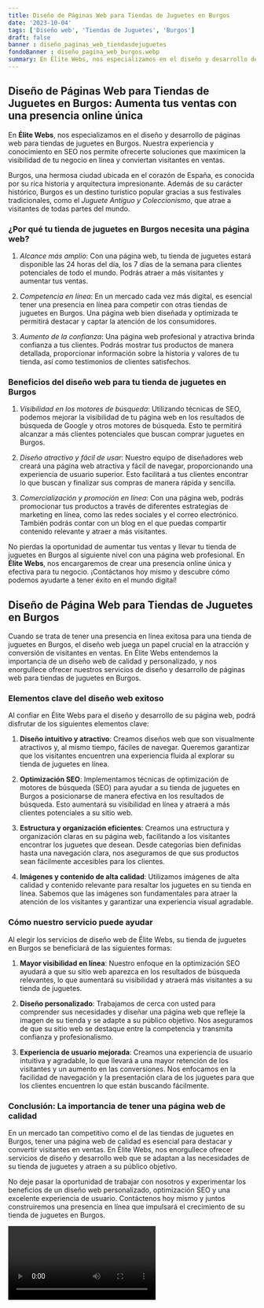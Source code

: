 ```yaml
---
title: Diseño de Páginas Web para Tiendas de Juguetes en Burgos
date: '2023-10-04'
tags: ['Diseño web', 'Tiendas de Juguetes', 'Burgos']
draft: false
banner : diseño_paginas_web_tiendasdejuguetes
fondoBanner : diseño_pagina_web_burgos.webp
summary: En Élite Webs, nos especializamos en el diseño y desarrollo de páginas web para tiendas de juguetes en Burgos. Nuestra experiencia y conocimiento en SEO nos permite ofrecerte soluciones que maximicen la visibilidad de tu negocio en línea y conviertan visitantes en ventas. 
---
```


## Diseño de Páginas Web para Tiendas de Juguetes en Burgos: Aumenta tus ventas con una presencia online única

En **Élite Webs**, nos especializamos en el diseño y desarrollo de páginas web para tiendas de juguetes en Burgos. Nuestra experiencia y conocimiento en SEO nos permite ofrecerte soluciones que maximicen la visibilidad de tu negocio en línea y conviertan visitantes en ventas. 

Burgos, una hermosa ciudad ubicada en el corazón de España, es conocida por su rica historia y arquitectura impresionante. Además de su carácter histórico, Burgos es un destino turístico popular gracias a sus festivales tradicionales, como el *Juguete Antiguo y Coleccionismo*, que atrae a visitantes de todas partes del mundo. 

### ¿Por qué tu tienda de juguetes en Burgos necesita una página web?

1. *Alcance más amplio*: Con una página web, tu tienda de juguetes estará disponible las 24 horas del día, los 7 días de la semana para clientes potenciales de todo el mundo. Podrás atraer a más visitantes y aumentar tus ventas.

2. *Competencia en línea*: En un mercado cada vez más digital, es esencial tener una presencia en línea para competir con otras tiendas de juguetes en Burgos. Una página web bien diseñada y optimizada te permitirá destacar y captar la atención de los consumidores.

3. *Aumento de la confianza*: Una página web profesional y atractiva brinda confianza a tus clientes. Podrás mostrar tus productos de manera detallada, proporcionar información sobre la historia y valores de tu tienda, así como testimonios de clientes satisfechos.

### Beneficios del diseño web para tu tienda de juguetes en Burgos

1. *Visibilidad en los motores de búsqueda*: Utilizando técnicas de SEO, podemos mejorar la visibilidad de tu página web en los resultados de búsqueda de Google y otros motores de búsqueda. Esto te permitirá alcanzar a más clientes potenciales que buscan comprar juguetes en Burgos.

2. *Diseño atractivo y fácil de usar*: Nuestro equipo de diseñadores web creará una página web atractiva y fácil de navegar, proporcionando una experiencia de usuario superior. Esto facilitará a tus clientes encontrar lo que buscan y finalizar sus compras de manera rápida y sencilla.

3. *Comercialización y promoción en línea*: Con una página web, podrás promocionar tus productos a través de diferentes estrategias de marketing en línea, como las redes sociales y el correo electrónico. También podrás contar con un blog en el que puedas compartir contenido relevante y atraer a más visitantes.

No pierdas la oportunidad de aumentar tus ventas y llevar tu tienda de juguetes en Burgos al siguiente nivel con una página web profesional. En **Élite Webs**, nos encargaremos de crear una presencia online única y efectiva para tu negocio. ¡Contáctanos hoy mismo y descubre cómo podemos ayudarte a tener éxito en el mundo digital!

<GifSeo />

<Cta />

## Diseño de Página Web para Tiendas de Juguetes en Burgos

Cuando se trata de tener una presencia en línea exitosa para una tienda de juguetes en Burgos, el diseño web juega un papel crucial en la atracción y conversión de visitantes en ventas. En Élite Webs entendemos la importancia de un diseño web de calidad y personalizado, y nos enorgullece ofrecer nuestros servicios de diseño y desarrollo de páginas web para tiendas de juguetes en Burgos.

### Elementos clave del diseño web exitoso

Al confiar en Élite Webs para el diseño y desarrollo de su página web, podrá disfrutar de los siguientes elementos clave:

1. **Diseño intuitivo y atractivo**: Creamos diseños web que son visualmente atractivos y, al mismo tiempo, fáciles de navegar. Queremos garantizar que los visitantes encuentren una experiencia fluida al explorar su tienda de juguetes en línea.

2. **Optimización SEO**: Implementamos técnicas de optimización de motores de búsqueda (SEO) para ayudar a su tienda de juguetes en Burgos a posicionarse de manera efectiva en los resultados de búsqueda. Esto aumentará su visibilidad en línea y atraerá a más clientes potenciales a su sitio web.

3. **Estructura y organización eficientes**: Creamos una estructura y organización claras en su página web, facilitando a los visitantes encontrar los juguetes que desean. Desde categorías bien definidas hasta una navegación clara, nos aseguramos de que sus productos sean fácilmente accesibles para los clientes.

4. **Imágenes y contenido de alta calidad**: Utilizamos imágenes de alta calidad y contenido relevante para resaltar los juguetes en su tienda en línea. Sabemos que las imágenes son fundamentales para atraer la atención de los visitantes y garantizar una experiencia visual agradable.

### Cómo nuestro servicio puede ayudar

Al elegir los servicios de diseño web de Élite Webs, su tienda de juguetes en Burgos se beneficiará de las siguientes formas:

1. **Mayor visibilidad en línea**: Nuestro enfoque en la optimización SEO ayudará a que su sitio web aparezca en los resultados de búsqueda relevantes, lo que aumentará su visibilidad y atraerá más visitantes a su tienda de juguetes.

2. **Diseño personalizado**: Trabajamos de cerca con usted para comprender sus necesidades y diseñar una página web que refleje la imagen de su tienda y se adapte a su público objetivo. Nos aseguramos de que su sitio web se destaque entre la competencia y transmita confianza y profesionalismo.

3. **Experiencia de usuario mejorada**: Creamos una experiencia de usuario intuitiva y agradable, lo que llevará a una mayor retención de los visitantes y un aumento en las conversiones. Nos enfocamos en la facilidad de navegación y la presentación clara de los juguetes para que los clientes encuentren lo que están buscando fácilmente.

### Conclusión: La importancia de tener una página web de calidad

En un mercado tan competitivo como el de las tiendas de juguetes en Burgos, tener una página web de calidad es esencial para destacar y convertir visitantes en ventas. En Élite Webs, nos enorgullece ofrecer servicios de diseño y desarrollo web que se adaptan a las necesidades de su tienda de juguetes y atraen a su público objetivo.

No deje pasar la oportunidad de trabajar con nosotros y experimentar los beneficios de un diseño web personalizado, optimización SEO y una excelente experiencia de usuario. Contáctenos hoy mismo y juntos construiremos una presencia en línea que impulsará el crecimiento de su tienda de juguetes en Burgos.

<Video />

<CtaBot job='Tiendas de Juguetes' city='Burgos'/>

<Gmaps query='Burgos+españa+maps' />